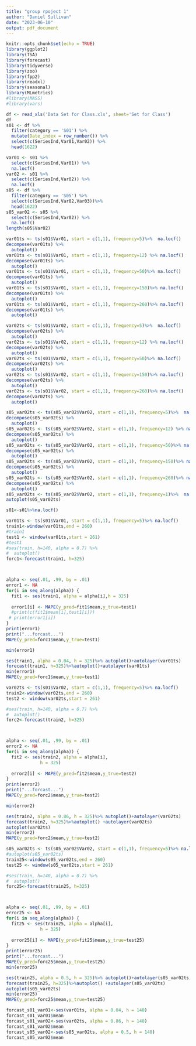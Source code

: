 ---
title: "group rpoject 1"
author: "Daniel Sullivan"
date: "2023-06-10"
output: pdf_document
---

```{r setup, include=FALSE}
knitr::opts_chunk$set(echo = TRUE)
library(ggplot2)
library(TSA)
library(forecast)
library(tidyverse)
library(zoo)
library(fpp2)
library(readxl)
library(seasonal)
library(MLmetrics)
#library(MASS)
#library(vars)

```

```{r}
df <- read_xls('Data Set for Class.xls', sheet='Set for Class')
df
s01 <- df %>%
  filter(category == 'S01') %>%
  mutate(Date_index = row_number()) %>%
  select(c(SeriesInd,Var01,Var02)) %>%
  head(1622)

var01 <- s01 %>%
  select(c(SeriesInd,Var01)) %>%
  na.locf()
var02 <- s01 %>%
  select(c(SeriesInd,Var02)) %>%
  na.locf()
s05 <- df %>%
  filter(category == 'S05') %>%
  select(c(SeriesInd,Var02,Var03))%>%
  head(1622)
s05_var02 <- s05 %>%
  select(c(SeriesInd,Var02)) %>%
  na.locf()
length(s05$Var02)
```
```{r}
var01ts <- ts(s01$Var01, start = c(1,1), frequency=5)%>%  na.locf()
decompose(var01ts) %>%
  autoplot()
var01ts <- ts(s01$Var01, start = c(1,1), frequency=12) %>% na.locf()
decompose(var01ts) %>%
  autoplot()
var01ts <- ts(s01$Var01, start = c(1,1), frequency=50)%>% na.locf()
decompose(var01ts) %>%
  autoplot()
var01ts <- ts(s01$Var01, start = c(1,1), frequency=150)%>% na.locf()
decompose(var01ts) %>%
  autoplot()
var01ts <- ts(s01$Var01, start = c(1,1), frequency=260)%>% na.locf()
decompose(var01ts) %>%
  autoplot()
```

```{r}
var02ts <- ts(s01$Var02, start = c(1,1), frequency=5)%>%  na.locf()
decompose(var02ts) %>%
  autoplot()
var02ts <- ts(s01$Var02, start = c(1,1), frequency=12) %>% na.locf()
decompose(var02ts) %>%
  autoplot()
var02ts <- ts(s01$Var02, start = c(1,1), frequency=50)%>% na.locf()
decompose(var02ts) %>%
  autoplot()
var02ts <- ts(s01$Var02, start = c(1,1), frequency=150)%>% na.locf()
decompose(var02ts) %>%
  autoplot()
var02ts <- ts(s01$Var02, start = c(1,1), frequency=260)%>% na.locf()
decompose(var02ts) %>%
  autoplot()
```
```{r}
s05_var02ts <- ts(s05_var02$Var02, start = c(1,1), frequency=5)%>%  na.locf()
decompose(s05_var02ts) %>%
  autoplot()
s05_var02ts <- ts(s05_var02$Var02, start = c(1,1), frequency=12) %>% na.locf()
decompose(s05_var02ts) %>%
  autoplot()
s05_var02ts <- ts(s05_var02$Var02, start = c(1,1), frequency=50)%>% na.locf()
decompose(s05_var02ts) %>%
  autoplot()
s05_var02ts <- ts(s05_var02$Var02, start = c(1,1), frequency=150)%>% na.locf()
decompose(s05_var02ts) %>%
  autoplot()
s05_var02ts <- ts(s05_var02$Var02, start = c(1,1), frequency=260)%>% na.locf()
decompose(s05_var02ts) %>%
  autoplot()
s05_var02ts <- ts(s05_var02$Var02, start = c(1,1), frequency=1)%>%  na.locf()
autoplot(s05_var02ts)

```




```{r}
s01<-s01%>%na.locf()

var01ts <- ts(s01$Var01, start = c(1,1), frequency=5)%>% na.locf()
train1<-window(var01ts,end = 260)
#train1
test1 <- window(var01ts,start = 261)
#test1
#ses(train, h=140, alpha = 0.7) %>%
#  autoplot()
forc1<-forecast(train1, h=325)



alpha <- seq(.01, .99, by = .01)
error1 <- NA
for(i in seq_along(alpha)) {
  fit1 <- ses(train1, alpha = alpha[i],h = 325)
  
  error1[i] <- MAPE(y_pred=fit1$mean,y_true=test1)
  #print(c(fit1$mean[i],test1[i]))
 # print(error1[i])
}
print(error1)
print("...forcast...")
MAPE(y_pred=forc1$mean,y_true=test1)

min(error1)
```
```{r}
ses(train1, alpha = 0.04, h = 325)%>% autoplot()+autolayer(var01ts)
forecast(train1, h=325)%>%autoplot()+autolayer(var01ts)
min(error1)
MAPE(y_pred=forc1$mean,y_true=test1)
```

```{r}
var02ts <- ts(s01$Var02, start = c(1,1), frequency=5)%>% na.locf()
train2<-window(var02ts,end = 260)
test2 <- window(var02ts,start = 261)

#ses(train, h=140, alpha = 0.7) %>%
#  autoplot()
forc2<-forecast(train2, h=325)



alpha <- seq(.01, .99, by = .01)
error2 <- NA
for(i in seq_along(alpha)) {
  fit2 <- ses(train2, alpha = alpha[i],
             h = 325)
  
  error2[i] <- MAPE(y_pred=fit2$mean,y_true=test2)
}
print(error2)
print("...forcast...")
MAPE(y_pred=forc2$mean,y_true=test2)

min(error2)

```

```{r}
ses(train2, alpha = 0.86, h = 325)%>% autoplot()+autolayer(var02ts)
forecast(train2, h=325)%>%autoplot() +autolayer(var02ts)
autoplot(var02ts)
min(error2)
MAPE(y_pred=forc2$mean,y_true=test2)
```


```{r}
s05_var02ts <- ts(s05_var02$Var02, start = c(1,1), frequency=5)%>% na.locf()
#autoplot(s05_var02ts)
train25<-window(s05_var02ts,end = 260)
test25 <- window(s05_var02ts,start = 261)

#ses(train, h=140, alpha = 0.7) %>%
#  autoplot()
forc25<-forecast(train25, h=325)



alpha <- seq(.01, .99, by = .01)
error25 <- NA
for(i in seq_along(alpha)) {
  fit25 <- ses(train25, alpha = alpha[i],
             h = 325)
  
  error25[i] <- MAPE(y_pred=fit25$mean,y_true=test25)
}
print(error25)
print("...forcast...")
MAPE(y_pred=forc25$mean,y_true=test25)
min(error25)
```

```{r}
ses(train25, alpha = 0.5, h = 325)%>% autoplot()+autolayer(s05_var02ts)
forecast(train25, h=325)%>%autoplot() +autolayer(s05_var02ts)
autoplot(s05_var02ts)
min(error25)
MAPE(y_pred=forc25$mean,y_true=test25)
```


```{r}
forcast_s01_var01<-ses(var01ts, alpha = 0.04, h = 140)
forcast_s01_var01$mean
forcast_s01_var02<-ses(var02ts, alpha = 0.86, h = 140)
forcast_s01_var02$mean
forcast_s05_var02<-ses(s05_var02ts, alpha = 0.5, h = 140)
forcast_s05_var02$mean
```